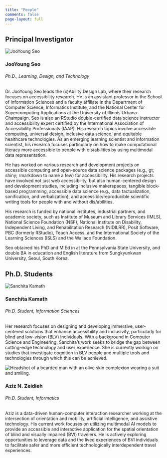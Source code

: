 ```yaml
---
title: "People"
comments: false
page-layout: full
---
```


## Principal Investigator

::: {.grid}
::: {.g-col-12 .g-col-md-12}

<div class="card mb-3">
<div class="card-body">
<img src="assets/images/js.jpg" alt="JooYoung Seo"/>
<h3 class="card-title">JooYoung Seo</h3>
<h6 class="card-subtitle text-muted">Ph.D., Learning, Design, and Technology</h6>
</div>
<div class="card-body">
<p class="card-text">Dr. JooYoung Seo leads the (x)Ability Design Lab, where their research focuses on accessibility research. He is an assistant professor in the School of Information Sciences and a faculty affiliate in the Department of Computer Science, Informatics Institute, and the National Center for Supercomputing Applications at the University of Illinois Urbana-Champaign. Seo is also an RStudio double-certified data science instructor and accessibility expert certified by the International Association of Accessibility Professionals (IAAP). His research topics involve accessible computing, universal design, inclusive data science, and equitable healthcare technologies. As an emerging learning scientist and information scientist, his research focuses particularly on how to make computational literacy more accessible to people with dis/abilities by using multimodal data representation.

He has worked on various research and development projects on accessible computing and open-source data science packages (e.g., gt; shiny; rmarkdown to name a few) for accessibility. His research projects have involved not just web accessibility, but also human-centered design and development studies, including inclusive makerspaces, tangible block-based programming, accessible data science (e.g., data tactualization, sonification, and verbalization), and accessible/reproducible scientific writing tools for people with and without dis/abilities.

His research is funded by national institutes, industrial partners, and academic society, such as Institute of Museum and Library Services (IMLS), National Science Foundation (NSF), National Institute on Disability, Independent Living, and Rehabilitation Research (NIDILRR), Posit Software, PBC (formerly RStudio), Teach Access, and the International Society of the Learning Sciences (ISLS) and the Wallace Foundation.

Seo obtained his PhD and M.Ed in  at the Pennsylvania State University, and double BA in education and English literature from Sungkyunkwan University, Seoul, South Korea.</p>
</div>
</div>

:::
:::

## Ph.D. Students
::: {.grid}
::: {.g-col-12 .g-col-md-6}

<div class="card mb-3">
<div class="card-body">
<img src="assets/images/sk.jpeg" alt="Sanchita Kamath"/>
<h3 class="card-title">Sanchita Kamath</h3>
<h6 class="card-subtitle text-muted">Ph.D. Student, Information Sciences</h6>
</div>
<div class="card-body">
<p class="card-text">Her research focuses on designing and developing immersive, user-centered solutions that enhance accessibility and inclusivity, particularly for blind and low-vision (BLV) individuals. With a background in Computer Science and Engineering, Sanchita’s work seeks to bridge the gap between cutting-edge technology and user experience. She is currently workign on studies that investigate cognition in BLV people and multiple tools and technologies through which this can be achieved.</p>
</div>
</div>

:::

::: {.g-col-12 .g-col-md-6}

<div class="card mb-3">
<div class="card-body">
<img src="assets/images/az.jpeg" alt="Headshot of a bearded man with an olive skin complexion wearing a suit and smiling."/>
<h3 class="card-title">Aziz N. Zeidieh</h3>
<h6 class="card-subtitle text-muted">Ph.D. Student, Informatics</h6>
</div>
<div class="card-body">
<p class="card-text">Aziz is a data-driven human-computer interaction researcher working at the intersection of orientation and mobility, artificial intelligence, and assistive technology. His current work focuses on utilizing multimodal AI models to provide an accessible and interactive application for the spatial orientation of blind and visually impaired (BVI) travelers. He is actively exploring opportunities to leverage data and the lived experiences of BVI individuals to facilitate safer and more efficient technologically interdependent travel experiences.</p>
</div>
</div>

:::

:::

<!--

## Research Assistants
::: {.grid}
::: {.g-col-12 .g-col-md-6}

<div class="card mb-3">
<div class="card-body">
<img src="assets/images/ssk.png"/>
<h3 class="card-title">XYZ</h3>
<h6 class="card-subtitle text-muted">SOB</h6>
</div>
<div class="card-body">
<p class="card-text">ABC</p>
</div>
</div>

:::

::: {.g-col-12 .g-col-md-6}

<div class="card mb-3">
<div class="card-body">
<img src="assets/images/ssk.png"/>
<h3 class="card-title">XYZ</h3>
<h6 class="card-subtitle text-muted">SOB</h6>
</div>
<div class="card-body">
<p class="card-text">ABC</p>
</div>
</div>
:::

:::

## Collaborators

::: {.grid}
::: {.g-col-12 .g-col-md-6}

<div class="card mb-3">
<div class="card-body">
<img src="assets/images/ssk.png"/>
<h3 class="card-title">XYZ</h3>
<h6 class="card-subtitle text-muted">SOB</h6>
</div>
<div class="card-body">
<p class="card-text">ABC</p>
</div>
</div>

:::

::: {.g-col-12 .g-col-md-6}

<div class="card mb-3">
<div class="card-body">
<img src="assets/images/ssk.png"/>
<h3 class="card-title">XYZ</h3>
<h6 class="card-subtitle text-muted">SOB</h6>
</div>
<div class="card-body">
<p class="card-text">ABC</p>
</div>
</div>
:::

:::

-->
